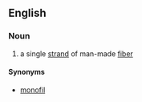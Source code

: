 ==English==
===Noun===
{{en-noun}}
#a single [[strand]] of man-made [[fiber]]

====Synonyms====
*[[monofil]]